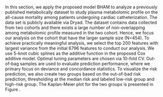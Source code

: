 \section{Metabolites Data Analysis}
In this section, we apply the proposed model BHAM to analyze a previously published metabolically dataset to study plasma metabolomic profile on the all-cause mortality among patients undergoing cardiac catheterization. The data set is publicly available via Dryad. The dataset contains data collected from two cohorts and there exists a large number of non-overlapping among metabolomic profile measured  in the two cohort. Hence, we focus our analysis on the cohort that have the larger sample size (N=454). To achieve practically meaningful analysis, we select the top 200 features with largest variance from the initial 6796 features to conduct our analysis. We use 5-knot cubic splines as the additive function in the proposed Cox additive model. Optimal tuning parameters are chosen via 10-fold CV. Out-of-bag samples are used to evaluate prediction performance, where we primary focus on deviance and concordance statistics. To visualize the risk prediction, we also create two groups based on the out-of-bad risk prediction, thresholding at the median risk and labeled low-risk group and high-risk group. The Kaplan-Meier plot for the two groups is presented in Figure \label{ECB_bcam_KM}.
